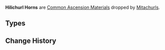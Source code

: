 {{Terminology Infobox
|image        = <gallery>
Item Heavy Horn.png|Heavy
Item Black Bronze Horn.png|Black Bronze
Item Black Crystal Horn.png|Black Crystal
</gallery>
|type         = Item Groups
|type2        = Common Ascension Materials
|source1      = [[Mitachurls]]
}}
'''Hilichurl Horns''' are [[Common Ascension Materials]] dropped by [[Mitachurls]].

==Types==
{{Material Quality
|2=Heavy Horn
|3=Black Bronze Horn
|4=Black Crystal Horn
}}

==Change History==
{{Change History|1.0}}
[[Category:Hilichurl Horns| ]]